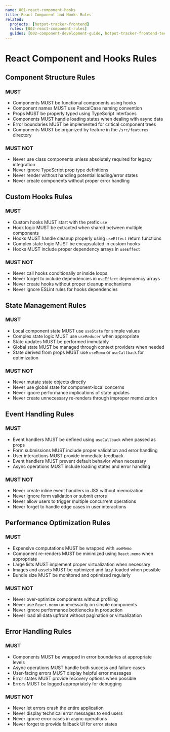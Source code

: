 ```yaml
---
name: 001-react-component-hooks
title: React Component and Hooks Rules
related:
  projects: [hotpot-tracker-frontend]
  rules: [002-react-component-rules]
  guides: [002-component-development-guide, hotpot-tracker-frontend-tech-stack]
---
```


# React Component and Hooks Rules

## Component Structure Rules

### MUST
- Components MUST be functional components using hooks
- Component names MUST use PascalCase naming convention
- Props MUST be properly typed using TypeScript interfaces
- Components MUST handle loading states when dealing with async data
- Error boundaries MUST be implemented for critical component trees
- Components MUST be organized by feature in the `/src/features` directory

### MUST NOT
- Never use class components unless absolutely required for legacy integration
- Never ignore TypeScript prop type definitions
- Never render without handling potential loading/error states
- Never create components without proper error handling

## Custom Hooks Rules

### MUST
- Custom hooks MUST start with the prefix `use`
- Hook logic MUST be extracted when shared between multiple components
- Hooks MUST handle cleanup properly using `useEffect` return functions
- Complex state logic MUST be encapsulated in custom hooks
- Hooks MUST include proper dependency arrays in `useEffect`

### MUST NOT
- Never call hooks conditionally or inside loops
- Never forget to include dependencies in `useEffect` dependency arrays
- Never create hooks without proper cleanup mechanisms
- Never ignore ESLint rules for hooks dependencies

## State Management Rules

### MUST
- Local component state MUST use `useState` for simple values
- Complex state logic MUST use `useReducer` when appropriate
- State updates MUST be performed immutably
- Global state MUST be managed through context providers when needed
- State derived from props MUST use `useMemo` or `useCallback` for optimization

### MUST NOT
- Never mutate state objects directly
- Never use global state for component-local concerns
- Never ignore performance implications of state updates
- Never create unnecessary re-renders through improper memoization

## Event Handling Rules

### MUST
- Event handlers MUST be defined using `useCallback` when passed as props
- Form submissions MUST include proper validation and error handling
- User interactions MUST provide immediate feedback
- Event handlers MUST prevent default behavior when necessary
- Async operations MUST include loading states and error handling

### MUST NOT
- Never create inline event handlers in JSX without memoization
- Never ignore form validation or submit errors
- Never allow users to trigger multiple concurrent operations
- Never forget to handle edge cases in user interactions

## Performance Optimization Rules

### MUST
- Expensive computations MUST be wrapped with `useMemo`
- Component re-renders MUST be minimized using `React.memo` when appropriate
- Large lists MUST implement proper virtualization when necessary
- Images and assets MUST be optimized and lazy-loaded when possible
- Bundle size MUST be monitored and optimized regularly

### MUST NOT
- Never over-optimize components without profiling
- Never use `React.memo` unnecessarily on simple components
- Never ignore performance bottlenecks in production
- Never load all data upfront without pagination or virtualization

## Error Handling Rules

### MUST
- Components MUST be wrapped in error boundaries at appropriate levels
- Async operations MUST handle both success and failure cases
- User-facing errors MUST display helpful error messages
- Error states MUST provide recovery options when possible
- Errors MUST be logged appropriately for debugging

### MUST NOT
- Never let errors crash the entire application
- Never display technical error messages to end users
- Never ignore error cases in async operations
- Never forget to provide fallback UI for error states